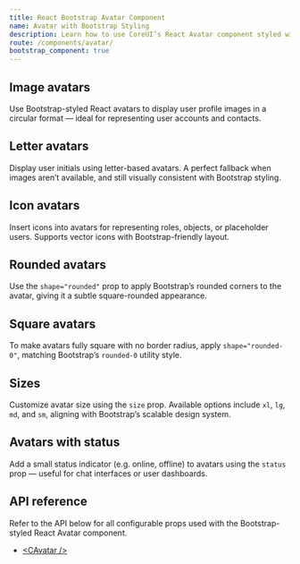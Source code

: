 ```yaml
---
title: React Bootstrap Avatar Component
name: Avatar with Bootstrap Styling
description: Learn how to use CoreUI’s React Avatar component styled with Bootstrap to display profile images, icons, initials, and status indicators in a consistent and responsive design.
route: /components/avatar/
bootstrap_component: true
---
```


## Image avatars

Use Bootstrap-styled React avatars to display user profile images in a circular format — ideal for representing user accounts and contacts.

<ExampleSnippet className="theme-bootstrap" component="AvatarImage" componentName="React Bootstrap Avatar" />

## Letter avatars

Display user initials using letter-based avatars. A perfect fallback when images aren’t available, and still visually consistent with Bootstrap styling.

<ExampleSnippet className="theme-bootstrap" component="AvatarLetter" componentName="React Bootstrap Avatar" />

## Icon avatars

Insert icons into avatars for representing roles, objects, or placeholder users. Supports vector icons with Bootstrap-friendly layout.

<ExampleSnippet className="theme-bootstrap" component="AvatarIcon" componentName="React Bootstrap Avatar" />

## Rounded avatars

Use the `shape="rounded"` prop to apply Bootstrap’s rounded corners to the avatar, giving it a subtle square-rounded appearance.

<ExampleSnippet className="theme-bootstrap" component="AvatarRounded" componentName="React Bootstrap Avatar" />

## Square avatars

To make avatars fully square with no border radius, apply `shape="rounded-0"`, matching Bootstrap’s `rounded-0` utility style.

<ExampleSnippet className="theme-bootstrap" component="AvatarSquare" componentName="React Bootstrap Avatar" />

## Sizes

Customize avatar size using the `size` prop. Available options include `xl`, `lg`, `md`, and `sm`, aligning with Bootstrap’s scalable design system.

<ExampleSnippet className="theme-bootstrap" component="AvatarSizes" componentName="React Bootstrap Avatar" />

## Avatars with status

Add a small status indicator (e.g. online, offline) to avatars using the `status` prop — useful for chat interfaces or user dashboards.

<ExampleSnippet className="theme-bootstrap" component="AvatarWithStatus" componentName="React Bootstrap Avatar" />

## API reference

Refer to the API below for all configurable props used with the Bootstrap-styled React Avatar component.

- [&lt;CAvatar /&gt;](../api/#cavatar)
